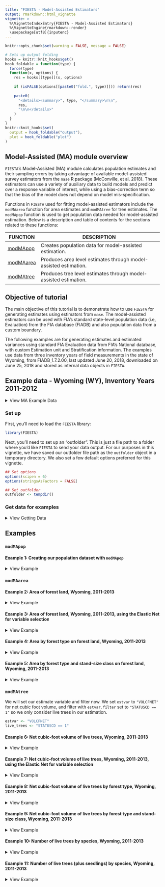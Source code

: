 ```yaml
---
title: "FIESTA - Model-Assisted Estimators"
output: rmarkdown::html_vignette
vignette: >
  %\VignetteIndexEntry{FIESTA - Model-Assisted Estimators}
  %\VignetteEngine{rmarkdown::render}
  \usepackage[utf8]{inputenc}
---
```


```r
knitr::opts_chunk$set(warning = FALSE, message = FALSE)
```

```r
# Sets up output folding
hooks = knitr::knit_hooks$get()
hook_foldable = function(type) {
  force(type)
  function(x, options) {
    res = hooks[[type]](x, options)
    
    if (isFALSE(options[[paste0("fold.", type)]])) return(res)
    
    paste0(
      "<details><summary>", type, "</summary>\n\n",
      res,
      "\n\n</details>"
    )
  }
}
knitr::knit_hooks$set(
  output = hook_foldable("output"),
  plot = hook_foldable("plot")
)
```

## Model-Assisted (MA) module overview

`FIESTA`'s Model-Assisted (MA) module calculates population estimates and their sampling errors by taking advantage of available model-assisted survey estimators from the `mase` R package (McConville, et al. 2018). These estimators can use a variety of auxiliary data to build models and predict over a response variable of interest, while using a bias-correction term so that the bias of the model does not depend on model mis-specification. 

Functions in `FIESTA` used for fitting model-assisted estimators include the `modMAarea` function for area estimates and `modMAtree` for tree estimates. The `modMApop` function is used to get population data needed for model-assisted estimation. Below is a description and table of contents for the sections related to these functions:

FUNCTION  | DESCRIPTION
-------------- | ---------------------------------------------------------------
[modMApop](#modMApop) | Creates population data for model-assisted estimation.
[modMAarea](#modMAarea) | Produces area level estimates through model-assisted estimation.
[modMAtree](#modMAtree) | Produces tree level estimates through model-assisted estimation.


## Objective of tutorial

The main objective of this tutorial is to demonstrate how to use `FIESTA` for generating estimates using estimators from `mase`. The model-assisted estimators can be used with FIA's standard state-level population data (i.e, Evaluation) from the FIA database (FIADB) and also population data from a custom boundary. 

The following examples are for generating estimates and estimated variances using standard FIA Evaluation data from FIA's National database, with custom Estimation unit and Stratification information. The examples use data from three inventory years of field measurements in the state of Wyoming, from FIADB_1.7.2.00, last updated June 20, 2018, downloaded on June 25, 2018 and stored as internal data objects in `FIESTA`.

<!-- The Green-Book estimators can be used with FIA's standard state-level population data (i.e, Evaluation) from the FIA database (FIADB) and also population data from a custom boundary. The population data includes a set of FIA plot data and summarized auxiliary information for post-stratification, including a table of area by estimation unit within the population, and a table of strata proportions by estimation unit. This tutorial steps through several examples using FIESTA's Green Book module, for three different populations: (POP1) an FIA standard Evaluation, Wyoming 561301; (POP2) a custom boundary with one population, Bighorn National Forest; and (POP3) a custom boundary with sub-populations, Bighorn National Forest Districts. All examples can be used with any population, standard or custom. -->


## Example data - Wyoming (WY), Inventory Years 2011-2012

<details>
  <summary>View MA Example Data</summary>


Data Frame | Description
-----------| --------------------------------------------------------------------------------
WYplt      | WY plot-level data
WYcond     | WY condition-level data
WYtree     | WY tree-level data

External data            | Description
-------------------------| ------------------------------------------------------------------
WYbighorn_adminbnd.shp   | Polygon shapefile of WY Bighorn National Forest Administrative boundary*
WYbighorn_districtbnd.shp| Polygon shapefile of WY Bighorn National Forest District boundaries**
WYbighorn_forest_nonforest_250m.tif| GeoTIFF raster of predicted forest/nonforest (1/0) for stratification*** 
WYbighorn_dem_250m.img   | Erdas Imagine raster of elevation change, in meters****

*USDA Forest Service, Automated Lands Program (ALP). 2018. S_USA.AdministrativeForest (http://data.fs.usda.gov/geodata/edw). Description: An area encompassing all the National Forest System lands administered by an administrative unit. The area encompasses private lands, other governmental agency lands, and may contain National Forest System lands within the proclaimed boundaries of another administrative unit. All National Forest System lands fall within one and only one Administrative Forest Area.

**USDA Forest Service, Automated Lands Program (ALP). 2018. S_USA.RangerDistrict (http://data.fs.usda.gov/geodata/edw). Description: A depiction of the boundary that encompasses a Ranger District.

***Based on MODIS-based classified map resampled from 250m to 500m resolution and reclassified from 3 to 2 classes: 1:forest; 2:nonforest. Projected in Albers Conical Equal Area, Datum NAD27 (Ruefenacht et al. 2008). Clipped to extent of WYbighorn_adminbnd.shp.

****USGS National Elevation Dataset (NED), resampled from 30m resolution to 250m. Projected in Albers Conical Equal Area, Datum NAD27 (U.S. Geological Survey 2017). Clipped to boundary of WYbighorn_adminbnd.shp.

</details>

### Set up 

First, you'll need to load the `FIESTA` library:

```r
library(FIESTA)
```

Next, you'll need to set up an "outfolder". This is just a file path to a folder where you'd like `FIESTA` to send your data output. For our purposes in this vignette, we have saved our outfolder file path as the `outfolder` object in a temporary directory. We also set a few default options preferred for this vignette.

```r
## Set options
options(scipen = 6)
options(stringsAsFactors = FALSE)

## Set outfolder
outfolder <- tempdir()
```


### Get data for examples

<details>
  <summary>View Getting Data</summary>

Now that we've loaded `FIESTA` and setup our outfolder, we can retrieve the data needed to run the examples. First, we point to some external data and predictor layers stored in `FIESTA` and derive new predictor layers using the `raster` package. 

```r
# File names for external spatial data
WYbhfn <- system.file("extdata", "sp_data/WYbighorn_adminbnd.shp",
                      package = "FIESTA")
WYbhdistfn <- system.file("extdata", "sp_data/WYbighorn_districtbnd.shp",
                          package = "FIESTA")

## predictor variables
fornffn <- system.file("extdata", "sp_data/WYbighorn_forest_nonforest_250m.tif",
                       package = "FIESTA")
demfn <- system.file("extdata", "sp_data/WYbighorn_dem_250m.img",
                     package = "FIESTA")

# Derive new predictor layers from dem
library(raster)
dem <- raster(demfn)
slp <- terrain(dem,
               opt = "slope",
               unit = "degrees",
               filename = paste0(outfolder, "/WYbh_slp.img"), 
               overwrite = TRUE)
asp <- terrain(dem,
               opt = "aspect",
               unit = "degrees", 
               filename = paste0(outfolder, "/WYbh_asp.img"),
               overwrite = TRUE)
```

Next, we can get our FIA plot data and set up our auxiliary data. We can get our FIA plot data with the `spMakeSpatialPoints` function from `FIESTA`. For more information on how to use this function, please see the `sp` vignette included with `FIESTA` (link). 

```r
WYspplt <- spMakeSpatialPoints(
  xyplt = WYplt,
  xy.uniqueid = "CN",
  xvar = "LON_PUBLIC",
  yvar = "LAT_PUBLIC",
  prj = "longlat",
  datum = "NAD83"
)

rastlst.cont <- c(demfn, slp, asp)
rastlst.cont.name <- c("dem", "slp", "asp")
rastlst.cat <- fornffn
rastlst.cat.name="fornf"
```

Next, we must generate dataset for model-assisted estimation. We can do this with the `spGetAuxiliary` function from `FIESTA`. Again, see the `sp` vignette for further information on this function. 
 
```r
modeldat <- spGetAuxiliary(
  xyplt = WYspplt,
  uniqueid = "CN",
  unit_layer = WYbhfn,
  unitvar = NULL,
  rastlst.cont = rastlst.cont,
  rastlst.cont.name = rastlst.cont.name,
  rastlst.cat = rastlst.cat,
  rastlst.cat.name = rastlst.cat.name,
  rastlst.cont.stat = "mean",
  asptransform = TRUE,
  rast.asp = asp,
  keepNA = FALSE,
  showext = FALSE,
  savedata = FALSE)
```
```r
str(modeldat, max.level = 1)
```

</details>

## Examples

### `modMApop`

#### Example 1: Creating our population dataset with `modMApop`

<details>
  <summary>View Example</summary>
 
We can create our population data for model-assisted estimation. To do so, we use the `modMApop` function in `FIESTA`. We must assign our population tables with the `popTabs` argument (and unique identifiers for these tables with the `popTabIDs` argument if they are not the default), the plot assignment with the `pltassgn` argument, and in auxiliary dataset we just created with the `auxdat` argument. The `spGetAuxiliary` function has done much of the hard work for us so far, so we can just run a simple call to `modMApop`:
 
```r
MApopdat <- modMApop(popTabs = list(tree = WYtree, cond = WYcond),
                     pltassgn = WYpltassgn,
                     auxdat = modeldat)
```

Note that the `modMApop` function returns a list with lots of information and data for us to use. For a quick look at what this list includes we can use the `str` function: 

```r
str(MApopdat, max.level = 1)
```

Now that we've created our population dataset, we can move on to estimation. 

</details>

### `modMAarea`

#### Example 2: Area of forest land, Wyoming, 2011-2013

<details>
  <summary>View Example</summary>

In this example, we look at estimating the area of forest land in Wyoming from 2011 to 2013 summed to the population unit (`sumunit = TRUE`) with the generalized regression estimator (`MAmethod = "greg"`). `FIESTA` returns raw data for area of forest land, Wyoming, 2011-2013 (sum estimation units). 

```r
area1 <- modMAarea(
  MApopdat = MApopdat, # pop - population calculations for WY, post-stratification
  MAmethod = "greg", # est - model-assisted method
  landarea = "FOREST", # est - forest land filter
  )

```

We can look at the structure of this output with `str` and the estimates below. Note that again `FIESTA` outputs a list. 

```r
str(area1, max.level = 2)

area1$est
```

</details>

#### Example 3: Area of forest land, Wyoming, 2011-2013, using the Elastic Net for variable selection

<details>
  <summary>View Example</summary>

Here, we fit the same model as the above example, but rather than using `"greg"` are our model-assisted method, we can use `"gregEN"` where the EN stands for "elastic net". The elastic net performs variable selection for us, grabbing predictors it finds to be most useful in the model. 

```r
area2 <- modMAarea(
  MApopdat = MApopdat, # pop - population calculations for WY, post-stratification
  MAmethod = "gregEN", # est - model-assisted method
  landarea = "FOREST", # est - forest land filter
  )

```

We can again see that the structure of the list is very similar to that in the above example:

```r
str(area2, max.level = 2)
```

However now the `raw` list has an item call `predselectlst`. We can look at this item now:

```r
area2$raw$predselectlst$totest
```

Notably, we can see that `dem`, `slp`, `asp_cos`, and `asp_sin` were removed from the model. 

</details>

#### Example 4: Area by forest type on forest land, Wyoming, 2011-2013 

<details>
  <summary>View Example</summary>

In this example, we look at adding rows to the output and include returntitle=TRUE to return title information.

```r
area3 <- modMAarea(
    MApopdat = MApopdat,         # pop - population calculations for WY, post-stratification
    MAmethod = "greg",           # est - model-assisted method
    landarea = "FOREST",         # est - forest land filter
    rowvar = "FORTYPCD",         # est - row domain
    returntitle = TRUE           # out - return title information
    )
```

Again, we can look at the contents of the output list. The output now includes titlelst, a list of associated titles.

```r
str(area3, max.level = 1)
```

And the estimates: 

```r
## Estimate and percent sampling error of estimate
area3$est
```

Along with raw data and titles:

```r
## Raw data (list object) for estimate
raw3 <- area3$raw      # extract raw data list object from output
names(raw3)
head(raw3$unit_totest) # estimates by estimation unit (i.e., ESTN_UNIT)
raw3$totest            # estimates for population (i.e., WY)
head(raw3$unit_rowest) # estimates by row, by estimation unit (i.e., ESTN_UNIT)
head(raw3$rowest)      # estimates by row for population (i.e., WY)


## Titles (list object) for estimate
titlelst3 <- area3$titlelst
names(titlelst3)
titlelst3
```

</details>

#### Example 5: Area by forest type and stand-size class on forest land, Wyoming, 2011-2013

<details>
  <summary>View Example</summary>

In this example, we look at adding rows and columns to output, including FIA names. We also output estimates and percent standard error in the same cell with the `allin1` argument in `table_options` and save data to an outfolder with the `outfolder` argument in `savedata_options`. 

```r
## Area of forest land by forest type and stand-size class, Wyoming, 2011-2013
area4 <- modMAarea(
    MApopdat = MApopdat,         # pop - population calculations for WY, post-stratification
    MAmethod = "greg",           # est - model-assisted method
    landarea = "FOREST",         # est - forest land filter
    rowvar = "FORTYPCD",         # est - row domain
    colvar = "STDSZCD",          # est - column domain
    savedata = TRUE,             # out - save data to outfolder
    returntitle = TRUE,          # out - return title information
    table_opts = list(
      row.FIAname = TRUE,          # table - row domain names
      col.FIAname = TRUE,          # table - column domain names
      allin1 = TRUE                # table - return output with est(pse)
      ),
    savedata_opts = list(
      outfolder = outfolder,       # save - outfolder for saving data
      outfn.pre = "WY"             # save - prefix for output files
      )
    )

area4$est
```

We can again look at the output list, estimates, raw data, and titles:

```r
## Look at output list
names(area4)

## Estimate and percent sampling error of estimate
head(area4$est)


## Raw data (list object) for estimate
raw4 <- area4$raw      # extract raw data list object from output
names(raw4)
head(raw4$unit_totest) # estimates by estimation unit (i.e., ESTN_UNIT)
head(raw4$totest)      # estimates for population (i.e., WY)
head(raw4$unit_rowest) # estimates by row, by estimation unit (i.e., ESTN_UNIT)
head(raw4$rowest)      # estimates by row for population (i.e., WY)
head(raw4$unit_colest) # estimates by column, by estimation unit (i.e., ESTN_UNIT)
head(raw4$colest)      # estimates by column for population (i.e., WY)
head(raw4$unit_grpest) # estimates by row and column, by estimation unit (i.e., ESTN_UNIT)
head(raw4$grpest)      # estimates by row and column for population (i.e., WY)


## Titles (list object) for estimate
titlelst4 <- area4$titlelst
names(titlelst4)
titlelst4


## List output files in outfolder
list.files(outfolder, pattern = "WY_area")
list.files(paste0(outfolder, "/rawdata"), pattern = "WY_area")
```

</details>

### `modMAtree`

We will set our estimate variable and filter now. We set `estvar` to `"VOLCFNET"` for net cubic foot volume, and filter with `estvar.filter` set to `"STATUSCD == 1"` so we only consider live trees in our estimation.  

```r
estvar <- "VOLCFNET"
live_trees <- "STATUSCD == 1"
```


#### Example 6: Net cubic-foot volume of live trees, Wyoming, 2011-2013

<details>
  <summary>View Example</summary>

We now will generate estimates by estimation unit (i.e., ESTN_UNIT) and sum to population (i.e., WY) with `modMAtree`.

```r
## Return raw data and titles
## Total net cubic-foot volume of live trees (at least 5 inches diameter), Wyoming, 2011-2013 
tree1 <- modMAtree(
    MApopdat = MApopdat,         # pop - population calculations
    MAmethod = "greg",           # est - model-assisted method
    landarea = "FOREST",         # est - forest land filter
    estvar = estvar,             # est - net cubic-foot volume
    estvar.filter = live_trees,  # est - live trees only
    returntitle = TRUE           # out - return title information
    )

names(tree1)
tree1$raw$unit_totest
```

</details>

#### Example 7: Net cubic-foot volume of live trees, Wyoming, 2011-2013, using the Elastic Net for variable selection

<details>
  <summary>View Example</summary>

Here, we fit the same model as the above example, but rather than using `"greg"` are our model-assisted method, we can use `"gregEN"` where the EN stands for "elastic net". The elastic net performs variable selection for us, grabbing predictors it finds to be most useful in the model. 

```r
## Return raw data and titles
## Total net cubic-foot volume of live trees (at least 5 inches diameter), Wyoming, 2011-2013 
tree2 <- modMAtree(
    MApopdat = MApopdat,         # pop - population calculations
    MAmethod = "gregEN",         # est - model-assisted method
    landarea = "FOREST",         # est - forest land filter
    estvar = estvar,             # est - net cubic-foot volume
    estvar.filter = live_trees,  # est - live trees only
    returntitle = TRUE           # out - return title information
    )
```

We can again see that the structure of the list is very similar to that in the above example:

```r
str(tree2, max.level = 2)
```

However now the `raw` list has an item call `predselectlst`. We can look at this item now:

```r
tree2$raw$predselectlst
```

Notably, we can see that [INSERT CORRECT PREDS] `dem`, `slp`, `asp_cos`, and `asp_sin` were removed from the model. 

</details>

#### Example 8: Net cubic-foot volume of live trees by forest type, Wyoming, 2011-2013

<details>
  <summary>View Example</summary>

This example adds rows to the output for net cubic-foot volume of live trees (at least 5 inches diameter) by forest type, Wyoming, 2011-2013. We also choose to return titles with `returntitle = TRUE`. 

```r
tree3 <- modMAtree(
    MApopdat = MApopdat,         # pop - population calculations
    MAmethod = "greg",           # est - model-assisted method
    landarea = "FOREST",         # est - forest land filter
    estvar = "VOLCFNET",               # est - net cubic-foot volume
    estvar.filter = "STATUSCD == 1",   # est - live trees only
    rowvar = "FORTYPCD",         # est - row domain 
    returntitle = TRUE           # out - return title information
    )

```

Again, we investigate the output of the returned list:

```r
## Look at output list
names(tree3)

## Estimate and percent sampling error of estimate
tree3$est

## Raw data (list object) for estimate
raw3 <- tree3$raw      # extract raw data list object from output
names(raw3)
head(raw3$unit_totest)   # estimates by estimation unit (i.e., ESTN_UNIT)
head(raw3$totest)        # estimates for population (i.e., WY)
head(raw3$unit_rowest)   # estimates by row, by estimation unit (i.e., ESTN_UNIT)
head(raw3$rowest)        # estimates by row for population (i.e., WY)


## Titles (list object) for estimate
titlelst3 <- tree3$titlelst
names(titlelst3)
titlelst3
```


We can also create a simple barplot from the output:

```r
## Create barplot
datBarplot(
      raw3$unit_rowest, 
      xvar = titlelst3$title.rowvar, 
      yvar = "est"
      )
```

And a fancier barplot:

```r
## Create fancier barplot
datBarplot(
      raw3$unit_rowest, 
      xvar = titlelst3$title.rowvar, 
      yvar = "est",
      errbars = TRUE, 
      sevar = "est.se", 
      main = wraptitle(titlelst3$title.row, 75),
      ylabel = titlelst3$title.yvar, 
      divideby = "million"
      )
```

</details>

#### Example 9: Net cubic-foot volume of live trees by forest type and stand-size class, Wyoming, 2011-2013

<details>
  <summary>View Example</summary>

This examples adds rows and columns to the output, including FIA names, for net cubic-foot volume of live trees (at least 5 inches diameter) by forest type and stand-size class, Wyoming, 2011-2013. We also use the `*_options` functions to return output with estimates (est) and percent standard error (pse) in same cell - est(pse) with `allin1 = TRUE` and save data to an outfolder with `savedata = TRUE` and `outfolder = outfolder`. 

```r
tree4 <- modMAtree(
    MApopdat = MApopdat,         # pop - population calculations
    MAmethod = "greg",           # est - model-assisted method
    landarea = "FOREST",         # est - forest land filter
    estvar = "VOLCFNET",               # est - net cubic-foot volume
    estvar.filter = "STATUSCD  == 1",   # est - live trees only
    rowvar = "FORTYPCD",         # est - row domain
    colvar = "STDSZCD",          # est - column domain
    returntitle = TRUE,          # out - return title information
    savedata = TRUE,             # out - save data to outfolder
    table_opts = table_options(
      row.FIAname = TRUE,          # est - row domain names
      col.FIAname = TRUE,          # est - column domain names
      allin1 = TRUE                # out - return output with est(pse)
    ),
    savedata_opts = savedata_options(
      outfolder = outfolder,       # out - outfolder for saving data
      outfn.pre = "WY"             # out - prefix for output files
      )
    )
```

Again, we investigate the output of the returned list:

```r
## Look at output list from modGBarea()
names(tree4)

## Estimate and percent sampling error of estimate
tree4$est


## Raw data (list object) for estimate
raw4 <- tree4$raw      # extract raw data list object from output
names(raw4)
head(raw4$unit_totest)   # estimates by estimation unit (i.e., ESTN_UNIT)
head(raw4$totest)        # estimates for population (i.e., WY)
head(raw4$unit_rowest)   # estimates by row, by estimation unit (i.e., ESTN_UNIT)
head(raw4$rowest)        # estimates by row for population (i.e., WY)
head(raw4$unit_colest)   # estimates by column, by estimation unit (i.e., ESTN_UNIT)
head(raw4$colest)        # estimates by column for population (i.e., WY)
head(raw4$unit_grpest)   # estimates by row and column, by estimation unit (i.e., ESTN_UNIT)
head(raw4$grpest)        # estimates by row and column for population (i.e., WY)


## Titles (list object) for estimate
titlelst4 <- tree4$titlelst
names(titlelst4)
titlelst4


## List output files in outfolder
list.files(outfolder, pattern = "WY_tree")
list.files(paste0(outfolder, "/rawdata"), pattern = "WY_tree")

```

</details>


#### Example 10: Number of live trees by species, Wyoming, 2011-2013

<details>
  <summary>View Example</summary>

We can use tree domain in estimation output rows:

```r
## Number of live trees (at least 1 inch diameter) by species
tree5 <- modMAtree(
    MApopdat = MApopdat,         # pop - population calculations
    MAmethod = "greg",           # est - model-assisted method
    landarea = "FOREST",         # est - forest land filter
    estvar = "TPA_UNADJ",               # est - number of trees per acre 
    estvar.filter = "STATUSCD == 1",    # est - live trees only
    rowvar = "SPCD",             # est - row domain
    returntitle = TRUE,          # out - return title information
    table_opts = table_options(    
      row.FIAname = TRUE,          # est - row domain names
      allin1 = FALSE               # out - return output with est and pse
      )
    )

```

We can also look at the output list and estimates again:

```r
## Look at output list
names(tree5)

## Estimate and percent sampling error of estimate
tree5$est
```

</details>

#### Example 11: Number of live trees (plus seedlings) by species, Wyoming, 2011-2013

<details>
  <summary>View Example</summary>

We can also add seedlings. 

Note: seedling data are only available for number of trees (estvar = TPA_UNADJ).

Note: must include seedling data in population data calculations.

```r
MApopdat_seed <- modMApop(popTabs = list(tree = WYtree,
                                         cond = WYcond,
                                         seed = WYseed),
                     pltassgn = WYpltassgn,
                     auxdat = modeldat)
```


```r
## Number of live trees by species, including seedlings
tree6 <- modMAtree(
    MApopdat = MApopdat_seed,         # pop - population calculations
    MAmethod = "greg",           # est - model-assisted method
    estseed = "add",             # est - add seedling data
    landarea = "FOREST",         # est - forest land filter
    estvar = "TPA_UNADJ",               # est - number of trees per acre 
    estvar.filter = "STATUSCD == 1",    # est - live trees only
    rowvar = "SPCD",             # est - row domain
    returntitle = TRUE,          # out - return title information
    table_opts = table_options(
      row.FIAname = TRUE,          # est - row domain names
      allin1 = FALSE)              # out - return output with est and pse
    )
```

And again we can look at our outputs and compare estimates:

```r
## Look at output list
names(tree6)

## Estimate and percent sampling error of estimate
tree6$est


## Compare estimates with and without seedlings
head(tree5$est)
head(tree6$est)
```

</details>

<!-- #### Example 11: Number of seedlings by species, Wyoming, 2011-2013 -->

<!-- Of course, we can also look at *only* seedlings. -->

<!-- Note: seedling data are only available for number of trees (estvar = TPA_UNADJ). -->

<!-- Note: must include seedling data in population data calculations. -->

<!-- ```{r} -->
<!-- ## Number of live trees seedlings by species -->
<!-- tree7 <- modMAtree( -->
<!--     MApopdat = MApopdat_seed,         # pop - population calculations -->
<!--     MAmethod = "greg",           # est - model-assisted method -->
<!--     estseed = "only",            # est - add seedling data -->
<!--     landarea = "FOREST",         # est - forest land filter -->
<!--     estvar = "TPA_UNADJ",        # est - number of trees per acre  -->
<!--     rowvar = "SPCD",             # est - row domain -->
<!--     returntitle = TRUE,          # out - return title information -->
<!--     table_opts = table_options( -->
<!--       row.FIAname = TRUE,          # est - row domain names -->
<!--       allin1 = FALSE               # out - return output with est and pse -->
<!--       ) -->
<!--     ) -->

<!-- ``` -->

<!-- And again we can look at our outputs and compare estimates: -->

<!-- ```{r} -->
<!-- ## Look at output list -->
<!-- names(tree7) -->

<!-- ## Estimate and percent sampling error of estimate -->
<!-- tree7$est -->

<!-- ## Compare estimates with, without, and only seedlings -->
<!-- head(tree5$est) -->
<!-- head(tree6$est) -->
<!-- head(tree7$est) -->
<!-- ``` -->


